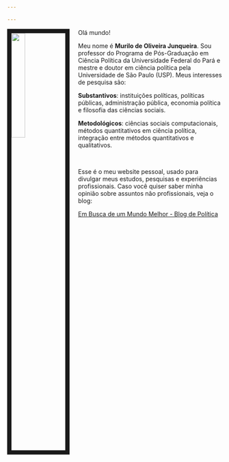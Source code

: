 ```yaml
---

---
```


<link rel="stylesheet" href="styles.css" type="text/css">

<img src="imagens/MyPhoto.jpg" style="width:25%; border:10px solid; margin-right: 20px" align="left">


Olá mundo!

Meu nome é **Murilo de Oliveira Junqueira**. Sou professor do Programa de Pós-Graduação em Ciência Política da Universidade Federal do Pará e mestre e doutor em ciência política pela Universidade de São Paulo (USP). Meus interesses de pesquisa são:

**Substantivos**: instituições políticas, políticas públicas, administração pública, economia política e filosofia das ciências sociais.

**Metodológicos**: ciências sociais computacionais, métodos quantitativos em ciência política, integração entre métodos quantitativos e qualitativos.

<p>&nbsp;</p>

Esse é o meu website pessoal, usado para divulgar meus estudos, pesquisas e experiências profissionais. Caso você quiser saber minha opinião sobre assuntos não profissionais, veja o blog:

[Em Busca de um Mundo Melhor - Blog de Política](https://embuscadeummundomelhor.wordpress.com/)


<p>&nbsp;</p>



